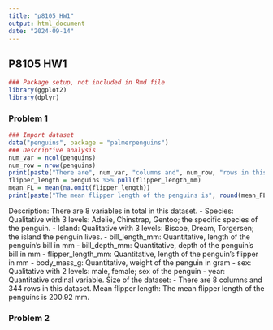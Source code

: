 ```yaml
---
title: "p8105_HW1"
output: html_document
date: "2024-09-14"
---
```


## P8105 HW1

```r
### Package setup, not included in Rmd file
library(ggplot2)
library(dplyr)
```


### Problem 1

```r
### Import dataset
data("penguins", package = "palmerpenguins")
### Descriptive analysis
num_var = ncol(penguins)
num_row = nrow(penguins)
print(paste("There are", num_var, "columns and", num_row, "rows in this dataset."))
flipper_length = penguins %>% pull(flipper_length_mm)
mean_FL = mean(na.omit(flipper_length))
print(paste("The mean flipper length of the penguins is", round(mean_FL, 2), "mm."))

```

Description:
There are 8 variables in total in this dataset.
- Species: Qualitative with 3 levels: Adelie, Chinstrap, Gentoo; the specific species of the penguin. 
- Island: Qualitative with 3 levels: Biscoe, Dream, Torgersen; the island the penguin lives.
- bill_length_mm: Quantitative, length of the penguin's bill in mm
- bill_depth_mm: Quantitative, depth of the penguin's bill in mm
- flipper_length_mm: Quantitative, length of the penguin's flipper in mm
- body_mass_g: Quantitative, weight of the penguin in gram
- sex: Qualitative with 2 levels: male, female; sex of the penguin
- year: Quantitative ordinal variable.
Size of the dataset:
- There are 8 columns and 344 rows in this dataset.
Mean flipper length:
The mean flipper length of the penguins is 200.92 mm.



### Problem 2

```r

```


